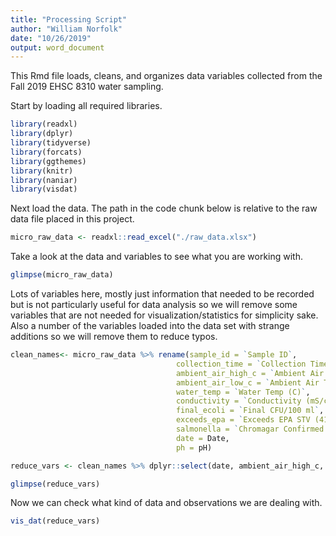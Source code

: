 ```yaml
---
title: "Processing Script"
author: "William Norfolk"
date: "10/26/2019"
output: word_document
---
```



This Rmd file loads, cleans, and organizes data variables collected from the Fall 2019 EHSC 8310 water sampling.

Start by loading all required libraries. 

```r

library(readxl)
library(dplyr)
library(tidyverse)
library(forcats)
library(ggthemes)
library(knitr)
library(naniar)
library(visdat)


```

Next load the data. The path in the code chunk below is relative to the raw data file placed in this project. 

```r
micro_raw_data <- readxl::read_excel("./raw_data.xlsx")
```

Take a look at the data and variables to see what you are working with.

```r
glimpse(micro_raw_data)
```


Lots of variables here, mostly just information that needed to be recorded but is not particularly useful for data analysis so we will remove some variables that are not needed for visualization/statistics for simplicity sake. Also a number of the variables loaded into the data set with strange additions so we will remove them to reduce typos.

```r
clean_names<- micro_raw_data %>% rename(sample_id = `Sample ID`,
                                     collection_time = `Collection Time`,
                                     ambient_air_high_c = `Ambient Air Temp High (C)`,
                                     ambient_air_low_c = `Ambient Air Temp Low (C)`,
                                     water_temp = `Water Temp (C)`,
                                     conductivity = `Conductivity (mS/cm)`,
                                     final_ecoli = `Final CFU/100 ml`,
                                     exceeds_epa = `Exceeds EPA STV (410/100mL)`,
                                     salmonella = `Chromagar Confirmed Salmonella`,
                                     date = Date,
                                     ph = pH)

```


```r
reduce_vars <- clean_names %>% dplyr::select(date, ambient_air_high_c, ambient_air_low_c, water_temp, conductivity, ph, final_ecoli, exceeds_epa, salmonella )

glimpse(reduce_vars)
```

Now we can check what kind of data and observations we are dealing with.

```r
vis_dat(reduce_vars)
```

